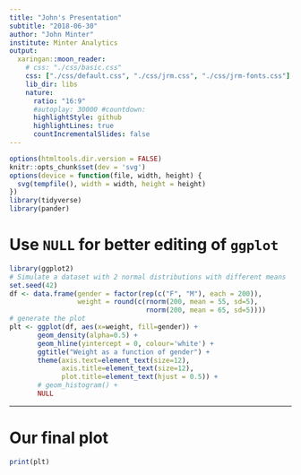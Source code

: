 ```yaml
---
title: "John's Presentation"
subtitle: "2018-06-30"
author: "John Minter"
institute: Minter Analytics
output:
  xaringan::moon_reader:
    # css: "./css/basic.css"
    css: ["./css/default.css", "./css/jrm.css", "./css/jrm-fonts.css"]
    lib_dir: libs
    nature:
      ratio: "16:9"
      #autoplay: 30000 #countdown: 
      highlightStyle: github
      highlightLines: true
      countIncrementalSlides: false
---
```


```r
options(htmltools.dir.version = FALSE)
knitr::opts_chunk$set(dev = 'svg')
options(device = function(file, width, height) {
  svg(tempfile(), width = width, height = height)
})
library(tidyverse)
library(pander)
```

# Use `NULL` for better editing of `ggplot`


```r
library(ggplot2)
# Simulate a dataset with 2 normal distributions with different means
set.seed(42)
df <- data.frame(gender = factor(rep(c("F", "M"), each = 200)),
                 weight = round(c(rnorm(200, mean = 55, sd=5),
                                  rnorm(200, mean = 65, sd=5))))
# generate the plot
plt <- ggplot(df, aes(x=weight, fill=gender)) +
       geom_density(alpha=0.5) +
       geom_hline(yintercept = 0, colour='white') +
       ggtitle("Weight as a function of gender") +
       theme(axis.text=element_text(size=12),
             axis.title=element_text(size=12),
             plot.title=element_text(hjust = 0.5)) +
       # geom_histogram() +
       NULL
```

---

# Our final plot

```r
print(plt)
```

